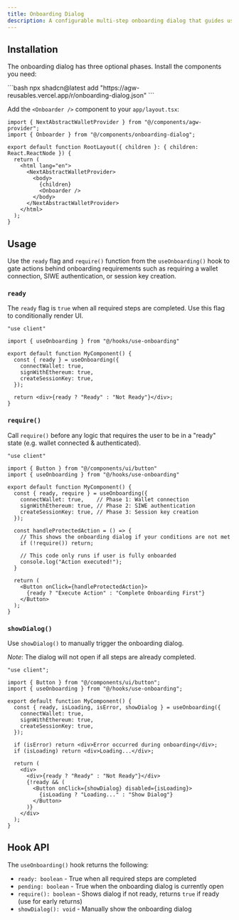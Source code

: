 ```yaml
---
title: Onboarding Dialog
description: A configurable multi-step onboarding dialog that guides users through AGW authentication steps with progress indication.
---
```



<ComponentPreview name="onboarding-dialog" />

## Installation

The onboarding dialog has three optional phases. Install the components you need:

<Steps className="mt-8">
  <Step step={1} title="Required: Install the base onboarding dialog">
  ```bash
  npx shadcn@latest add "https://agw-reusables.vercel.app/r/onboarding-dialog.json"
  ```
  </Step>

  <Step step={2} title="Required: Add the onboarding dialog to your layout">

Add the `<Onboarder />` component to your `app/layout.tsx`:

```tsx title="app/layout.tsx" showLineNumbers {2, 10}
import { NextAbstractWalletProvider } from "@/components/agw-provider";
import { Onboarder } from "@/components/onboarding-dialog";

export default function RootLayout({ children }: { children: React.ReactNode }) {
  return (
    <html lang="en">
      <NextAbstractWalletProvider>
        <body>
          {children}
          <Onboarder />
        </body>
      </NextAbstractWalletProvider>
    </html>
  );
}
```
  </Step>
</Steps>

## Usage

Use the `ready` flag and `require()` function from the `useOnboarding()` hook to gate actions behind onboarding requirements
such as requiring a wallet connection, SIWE authentication, or session key creation.

### `ready`

The `ready` flag is `true` when all required steps are completed. Use this flag to conditionally render UI.

```tsx
"use client"

import { useOnboarding } from "@/hooks/use-onboarding"

export default function MyComponent() {
  const { ready } = useOnboarding({
    connectWallet: true,
    signWithEthereum: true,
    createSessionKey: true,
  });

  return <div>{ready ? "Ready" : "Not Ready"}</div>;
}
```

### `require()`

Call `require()` before any logic that requires the user to be in a "ready" state (e.g. wallet connected & authenticated).

```tsx
"use client"

import { Button } from "@/components/ui/button"
import { useOnboarding } from "@/hooks/use-onboarding"

export default function MyComponent() {
  const { ready, require } = useOnboarding({
    connectWallet: true,    // Phase 1: Wallet connection
    signWithEthereum: true, // Phase 2: SIWE authentication
    createSessionKey: true, // Phase 3: Session key creation
  });

  const handleProtectedAction = () => {
    // This shows the onboarding dialog if your conditions are not met
    if (!require()) return;
    
    // This code only runs if user is fully onboarded
    console.log("Action executed!");
  }

  return (
    <Button onClick={handleProtectedAction}>
      {ready ? "Execute Action" : "Complete Onboarding First"}
    </Button>
  );
}
```

### `showDialog()`

Use `showDialog()` to manually trigger the onboarding dialog.

_Note_: The dialog will not open if all steps are already completed.

```tsx
"use client";

import { Button } from "@/components/ui/button";
import { useOnboarding } from "@/hooks/use-onboarding";

export default function MyComponent() {
  const { ready, isLoading, isError, showDialog } = useOnboarding({
    connectWallet: true,
    signWithEthereum: true,
    createSessionKey: true,
  });

  if (isError) return <div>Error occurred during onboarding</div>;
  if (isLoading) return <div>Loading...</div>;

  return (
    <div>
      <div>{ready ? "Ready" : "Not Ready"}</div>
      {!ready && (
        <Button onClick={showDialog} disabled={isLoading}>
          {isLoading ? "Loading..." : "Show Dialog"}
        </Button>
      )}
    </div>
  );
}
```

## Hook API

The `useOnboarding()` hook returns the following:

- `ready: boolean` - True when all required steps are completed
- `pending: boolean` - True when the onboarding dialog is currently open
- `require(): boolean` - Shows dialog if not ready, returns `true` if ready (use for early returns)
- `showDialog(): void` - Manually show the onboarding dialog